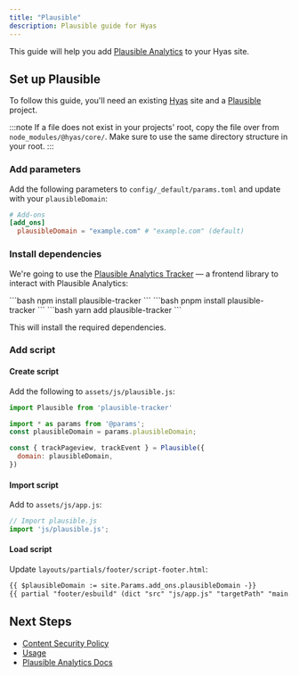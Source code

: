```yaml
---
title: "Plausible"
description: Plausible guide for Hyas
---
```


This guide will help you add [Plausible Analytics](https://plausible.io/) to your Hyas site.

## Set up Plausible

To follow this guide, you'll need an existing [Hyas](https://gethyas.com/) site and a [Plausible](https://plausible.io/) project.

:::note
If a file does not exist in your projects' root, copy the file over from `node_modules/@hyas/core/`. Make sure to use the same directory structure in your root.
:::

### Add parameters

Add the following parameters to `config/_default/params.toml` and update with your `plausibleDomain`:

```toml
# Add-ons
[add_ons]
  plausibleDomain = "example.com" # "example.com" (default)
```

### Install dependencies

We're going to use the [Plausible Analytics Tracker](https://github.com/plausible/plausible-tracker) — a frontend library to interact with Plausible Analytics:

<Tabs>
  <TabItem label="npm">
```bash
npm install plausible-tracker
```
  </TabItem>
  <TabItem label="pnpm">
```bash
pnpm install plausible-tracker
```
  </TabItem>
  <TabItem label="Yarn">
```bash
yarn add plausible-tracker
```
  </TabItem>
</Tabs>

This will install the required dependencies.

### Add script

#### Create script

Add the following to `assets/js/plausible.js`:

```js
import Plausible from 'plausible-tracker'

import * as params from '@params';
const plausibleDomain = params.plausibleDomain;

const { trackPageview, trackEvent } = Plausible({
  domain: plausibleDomain,
})
```

#### Import script

Add to `assets/js/app.js`:

```js
// Import plausible.js
import 'js/plausible.js';
```

#### Load script

Update `layouts/partials/footer/script-footer.html`:

```html
{{ $plausibleDomain := site.Params.add_ons.plausibleDomain -}}
{{ partial "footer/esbuild" (dict "src" "js/app.js" "targetPath" "main.js" "load" "async" "transpile" false "params" (dict "plausibleDomain" $plausibleDomain)) -}}
```

## Next Steps

- [Content Security Policy](https://github.com/plausible/docs/issues/20)
- [Usage](https://github.com/plausible/plausible-tracker#usage)
- [Plausible Analytics Docs](https://plausible.io/docs/)
